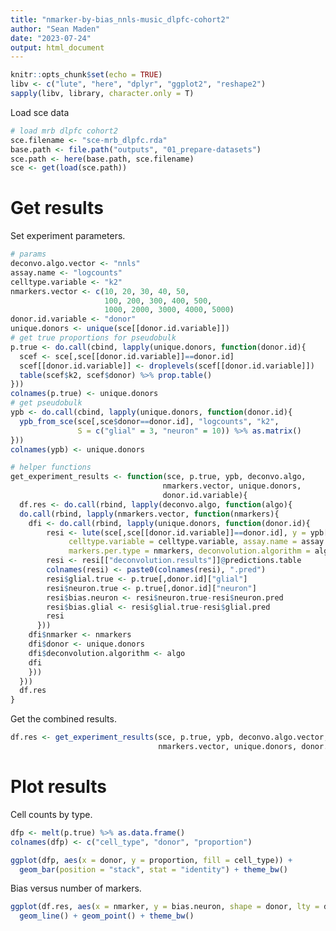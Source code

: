 ```yaml
---
title: "nmarker-by-bias_nnls-music_dlpfc-cohort2"
author: "Sean Maden"
date: "2023-07-24"
output: html_document
---
```


```r
knitr::opts_chunk$set(echo = TRUE)
libv <- c("lute", "here", "dplyr", "ggplot2", "reshape2")
sapply(libv, library, character.only = T)
```

Load sce data

```r
# load mrb dlpfc cohort2
sce.filename <- "sce-mrb_dlpfc.rda"
base.path <- file.path("outputs", "01_prepare-datasets")
sce.path <- here(base.path, sce.filename)
sce <- get(load(sce.path))
```

# Get results

Set experiment parameters.

```r
# params
deconvo.algo.vector <- "nnls"
assay.name <- "logcounts"
celltype.variable <- "k2"
nmarkers.vector <- c(10, 20, 30, 40, 50, 
                     100, 200, 300, 400, 500, 
                     1000, 2000, 3000, 4000, 5000)
donor.id.variable <- "donor"
unique.donors <- unique(sce[[donor.id.variable]])
# get true proportions for pseudobulk
p.true <- do.call(cbind, lapply(unique.donors, function(donor.id){
  scef <- sce[,sce[[donor.id.variable]]==donor.id]
  scef[[donor.id.variable]] <- droplevels(scef[[donor.id.variable]])
  table(scef$k2, scef$donor) %>% prop.table()
})) 
colnames(p.true) <- unique.donors
# get pseudobulk
ypb <- do.call(cbind, lapply(unique.donors, function(donor.id){
  ypb_from_sce(sce[,sce$donor==donor.id], "logcounts", "k2", 
               S = c("glial" = 3, "neuron" = 10)) %>% as.matrix()
}))
colnames(ypb) <- unique.donors

# helper functions
get_experiment_results <- function(sce, p.true, ypb, deconvo.algo, 
                                  nmarkers.vector, unique.donors, 
                                  donor.id.variable){
  df.res <- do.call(rbind, lapply(deconvo.algo, function(algo){
  do.call(rbind, lapply(nmarkers.vector, function(nmarkers){
    dfi <- do.call(rbind, lapply(unique.donors, function(donor.id){
        resi <- lute(sce[,sce[[donor.id.variable]]==donor.id], y = ypb[,donor.id,drop=F], 
             celltype.variable = celltype.variable, assay.name = assay.name,
             markers.per.type = nmarkers, deconvolution.algorithm = algo)
        resi <- resi[["deconvolution.results"]]@predictions.table
        colnames(resi) <- paste0(colnames(resi), ".pred")
        resi$glial.true <- p.true[,donor.id]["glial"]
        resi$neuron.true <- p.true[,donor.id]["neuron"]
        resi$bias.neuron <- resi$neuron.true-resi$neuron.pred
        resi$bias.glial <- resi$glial.true-resi$glial.pred
        resi
      }))
    dfi$nmarker <- nmarkers
    dfi$donor <- unique.donors
    dfi$deconvolution.algorithm <- algo
    dfi
    }))
  }))
  df.res
}
```

Get the combined results.

```r
df.res <- get_experiment_results(sce, p.true, ypb, deconvo.algo.vector, 
                                 nmarkers.vector, unique.donors, donor.id.variable)
```

# Plot results

Cell counts by type.

```r
dfp <- melt(p.true) %>% as.data.frame()
colnames(dfp) <- c("cell_type", "donor", "proportion")

ggplot(dfp, aes(x = donor, y = proportion, fill = cell_type)) + 
  geom_bar(position = "stack", stat = "identity") + theme_bw()
```

Bias versus number of markers.

```r
ggplot(df.res, aes(x = nmarker, y = bias.neuron, shape = donor, lty = donor)) +
  geom_line() + geom_point() + theme_bw()
```